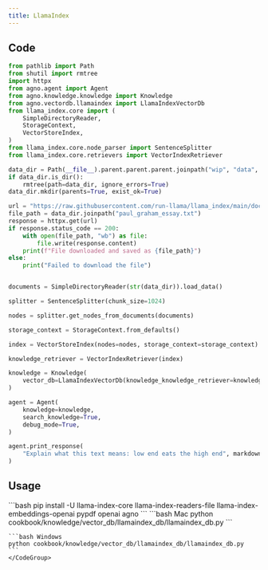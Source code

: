 ```yaml
---
title: LlamaIndex 
---
```


## Code

```python cookbook/knowledge/vector_db/llamaindex_db/llamaindex_db.py
from pathlib import Path
from shutil import rmtree
import httpx
from agno.agent import Agent
from agno.knowledge.knowledge import Knowledge
from agno.vectordb.llamaindex import LlamaIndexVectorDb
from llama_index.core import (
    SimpleDirectoryReader,
    StorageContext,
    VectorStoreIndex,
)
from llama_index.core.node_parser import SentenceSplitter
from llama_index.core.retrievers import VectorIndexRetriever

data_dir = Path(__file__).parent.parent.parent.joinpath("wip", "data", "paul_graham")
if data_dir.is_dir():
    rmtree(path=data_dir, ignore_errors=True)
data_dir.mkdir(parents=True, exist_ok=True)

url = "https://raw.githubusercontent.com/run-llama/llama_index/main/docs/docs/examples/data/paul_graham/paul_graham_essay.txt"
file_path = data_dir.joinpath("paul_graham_essay.txt")
response = httpx.get(url)
if response.status_code == 200:
    with open(file_path, "wb") as file:
        file.write(response.content)
    print(f"File downloaded and saved as {file_path}")
else:
    print("Failed to download the file")


documents = SimpleDirectoryReader(str(data_dir)).load_data()

splitter = SentenceSplitter(chunk_size=1024)

nodes = splitter.get_nodes_from_documents(documents)

storage_context = StorageContext.from_defaults()

index = VectorStoreIndex(nodes=nodes, storage_context=storage_context)

knowledge_retriever = VectorIndexRetriever(index)

knowledge = Knowledge(
    vector_db=LlamaIndexVectorDb(knowledge_knowledge_retriever=knowledge_retriever)
)

agent = Agent(
    knowledge=knowledge,
    search_knowledge=True,
    debug_mode=True,
)

agent.print_response(
    "Explain what this text means: low end eats the high end", markdown=True
)
```

## Usage

<Steps>
  <Snippet file="create-venv-step.mdx" />

  <Step title="Install libraries">
    ```bash
    pip install -U llama-index-core llama-index-readers-file llama-index-embeddings-openai pypdf openai agno
    ```
  </Step>

  <Step title="Run Agent">
    <CodeGroup>
    ```bash Mac
    python cookbook/knowledge/vector_db/llamaindex_db/llamaindex_db.py
    ```

    ```bash Windows
    python cookbook/knowledge/vector_db/llamaindex_db/llamaindex_db.py
    ```
    </CodeGroup>
  </Step>
</Steps>